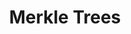 ---
id: "sd_hard_mc_009"
questionType: "MULTIPLE_CHOICE"
title: "Merkle Trees"
description: "What is a key use of Merkle trees in distributed systems?"
difficulty: "HARD"
category: "System Design"
options:
  - "Data compression"
  - "Conflict resolution"
  - "Efficient data comparison"
  - "Load distribution"
correctAnswer: 2
---